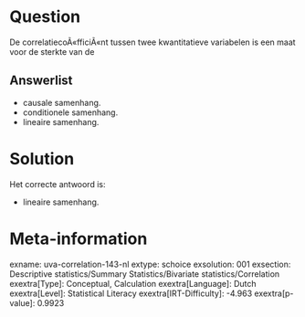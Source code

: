 Question
========

De correlatiecoÃ«fficiÃ«nt tussen twee kwantitatieve variabelen is een
maat voor de sterkte van de


Answerlist
----------

* causale samenhang.
* conditionele samenhang.
* lineaire samenhang.

Solution
========

Het correcte antwoord is: 

* lineaire samenhang.

Meta-information
================
exname: uva-correlation-143-nl
extype: schoice
exsolution: 001
exsection: Descriptive statistics/Summary Statistics/Bivariate statistics/Correlation
exextra[Type]: Conceptual, Calculation
exextra[Language]: Dutch
exextra[Level]: Statistical Literacy
exextra[IRT-Difficulty]: -4.963
exextra[p-value]: 0.9923
